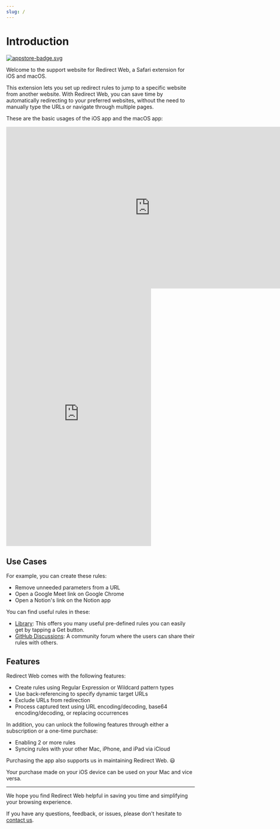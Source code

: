 ```yaml
---
slug: /
---
```


# Introduction

[![appstore-badge.svg](/img/appstore-badge.svg)](https://apps.apple.com/au/app/id1571283503)

Welcome to the support website for Redirect Web, a Safari extension for iOS and macOS.

This extension lets you set up redirect rules to jump to a specific website from another website. With Redirect Web, you can save time by automatically redirecting to your preferred websites, without the need to manually type the URLs or navigate through multiple pages.

These are the basic usages of the iOS app and the macOS app:

<iframe width="768" height="432" src="https://www.youtube.com/embed/5eU89Gu73SQ" title="YouTube video player" frameborder="0" allow="accelerometer; autoplay; clipboard-write; encrypted-media; gyroscope; picture-in-picture; web-share" allowfullscreen></iframe>

<iframe width="387" height="688" src="https://www.youtube.com/embed/NaQ5X-v-qJU" title="YouTube video player" frameborder="0" allow="accelerometer; autoplay; clipboard-write; encrypted-media; gyroscope; picture-in-picture; web-share" allowfullscreen></iframe>

## Use Cases

For example, you can create these rules:

- Remove unneeded parameters from a URL
- Open a Google Meet link on Google Chrome
- Open a Notion's link on the Notion app

You can find useful rules in these:

- [Library](library): This offers you many useful pre-defined rules you can easily get by tapping a Get button.
- [GitHub Discussions](https://github.com/mshibanami/redirect-web/discussions/categories/redirect-rules): A community forum where the users can share their rules with others.

## Features

Redirect Web comes with the following features:

- Create rules using Regular Expression or Wildcard pattern types
- Use back-referencing to specify dynamic target URLs
- Exclude URLs from redirection
- Process captured text using URL encoding/decoding, base64 encoding/decoding, or replacing occurrences

In addition, you can unlock the following features through either a subscription or a one-time purchase:

- Enabling 2 or more rules
- Syncing rules with your other Mac, iPhone, and iPad via iCloud

Purchasing the app also supports us in maintaining Redirect Web. 😃

Your purchase made on your iOS device can be used on your Mac and vice versa.

---

We hope you find Redirect Web helpful in saving you time and simplifying your browsing experience.

If you have any questions, feedback, or issues, please don't hesitate to [contact us](contact-us).
